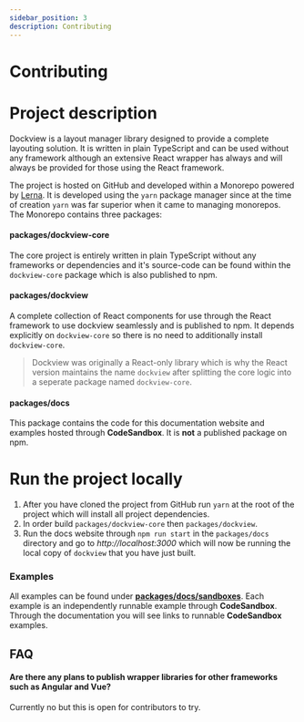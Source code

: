 ```yaml
---
sidebar_position: 3
description: Contributing
---
```


# Contributing

# Project description

Dockview is a layout manager library designed to provide a complete layouting solution.
It is written in plain TypeScript and can be used without any framework although
an extensive React wrapper has always and will always be provided for those using the React framework.

The project is hosted on GitHub and developed within a Monorepo powered by [Lerna](https://github.com/lerna/lerna).
It is developed using the `yarn` package manager since at the time of creation `yarn` was far superior when it came to managing monorepos.
The Monorepo contains three packages:

#### packages/dockview-core

The core project is entirely written in plain TypeScript without any frameworks or dependencies and it's source-code can be found
within the `dockview-core` package which is also published to npm.

#### packages/dockview

A complete collection of React components for use through the React framework to use dockview seamlessly
and is published to npm. It depends explicitly on `dockview-core` so there is no need to additionally install `dockview-core`.

> Dockview was originally a React-only library which is why the React version maintains the name `dockview` after
> splitting the core logic into a seperate package named `dockview-core`.

#### packages/docs

This package contains the code for this documentation website and examples hosted through **CodeSandbox**. It is **not** a published package on npm.

# Run the project locally

1. After you have cloned the project from GitHub run `yarn` at the root of the project which will install all project dependencies.
2. In order build `packages/dockview-core` then `packages/dockview`.
3. Run the docs website through `npm run start` in the `packages/docs` directory and go to _http://localhost:3000_ which
   will now be running the local copy of `dockview` that you have just built.

### Examples

All examples can be found under [**packages/docs/sandboxes**](https://github.com/mathuo/dockview/tree/master/packages/docs/sandboxes).
Each example is an independently runnable example through **CodeSandbox**.
Through the documentation you will see links to runnable **CodeSandbox** examples.

## FAQ

#### Are there any plans to publish wrapper libraries for other frameworks such as Angular and Vue?

Currently no but this is open for contributors to try.

